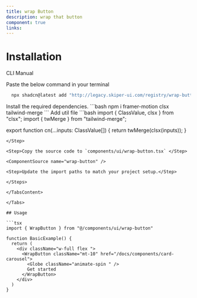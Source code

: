 ```yaml
---
title: wrap Button
description: wrap that button
component: true
links:
---
```


<ComponentPreview
  name="wrap-button"
  className="[&_.preview>[data-orientation=vertical]]:sm:max-w-[70%]"
  description="All variations"
/>

# Installation

<Tabs defaultValue="cli">

<TabsList>
  <TabsTrigger value="cli">CLI</TabsTrigger>
  <TabsTrigger value="manual">Manual</TabsTrigger>
</TabsList>

<TabsContent value="cli">

<Steps>

<Step>

Paste the below command in your terminal

```bash
  npx shadcn@latest add "http://legacy.skiper-ui.com/registry/wrap-button.json"
```

</Step>

</Steps>

</TabsContent>

<TabsContent value="manual">

<Steps>

<Step>
Install the required dependencies.
```bash
  npm i framer-motion clsx tailwind-merge
```
</Step>
<Step>
Add util file
```bash
import { ClassValue, clsx } from "clsx";
import { twMerge } from "tailwind-merge";
 
export function cn(...inputs: ClassValue[]) {
  return twMerge(clsx(inputs));
}
```
</Step>

<Step>Copy the source code to `components/ui/wrap-button.tsx` </Step>

<ComponentSource name="wrap-button" />

<Step>Update the import paths to match your project setup.</Step>

</Steps>

</TabsContent>

</Tabs>

## Usage

```tsx
import { WrapButton } from "@/components/ui/wrap-button"
```

```tsx
function BasicExample() {
  return (
    <div className="w-full flex ">
      <WrapButton className="mt-10" href="/docs/components/card-carousel">
        <Globe className="animate-spin " />
        Get started
      </WrapButton>
    </div>
  )
}
```
